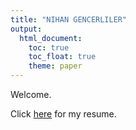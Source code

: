 ```yaml
---
title: "NIHAN GENCERLILER"
output: 
  html_document:
    toc: true
    toc_float: true
    theme: paper 
---
```

Welcome.


Click [here]() for my resume.